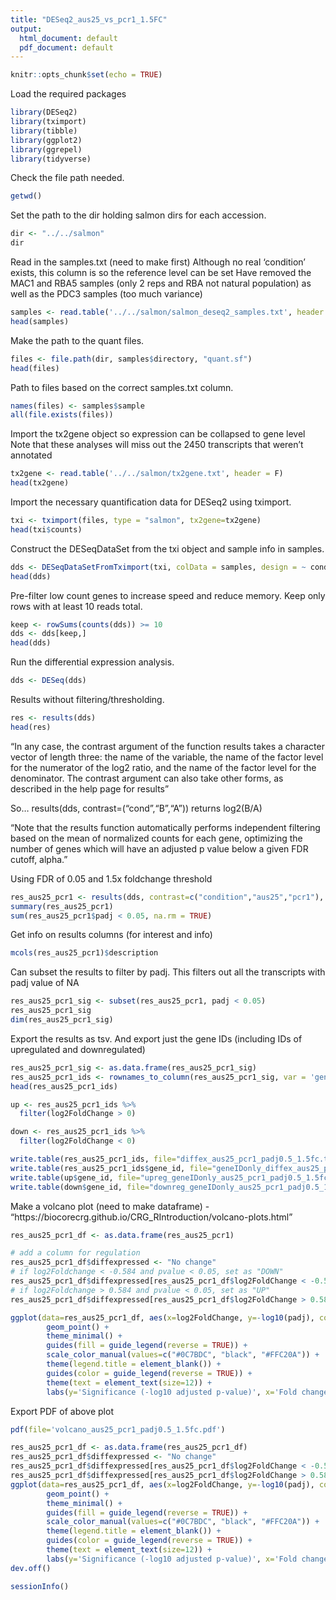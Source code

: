 ---
title: "DESeq2_aus25_vs_pcr1_1.5FC"
output:
  html_document: default
  pdf_document: default
---

```{r setup, include=FALSE}
knitr::opts_chunk$set(echo = TRUE)
```

Load the required packages
```{r, message=FALSE}
library(DESeq2)
library(tximport)
library(tibble)
library(ggplot2)
library(ggrepel)
library(tidyverse)
```

Check the file path needed.
```{r}
getwd()
```

Set the path to the dir holding salmon dirs for each accession.
```{r}
dir <- "../../salmon"  
dir
```

Read in the samples.txt (need to make first)
Although no real 'condition' exists, this column is so the reference level can be set
Have removed the MAC1 and RBA5 samples (only 2 reps and RBA not natural population) as well as the PDC3 samples (too much variance)
```{r}
samples <- read.table('../../salmon/salmon_deseq2_samples.txt', header = TRUE)
head(samples)
```

Make the path to the quant files.
```{r}
files <- file.path(dir, samples$directory, "quant.sf")
head(files)
```

Path to files based on the correct samples.txt column.
```{r}
names(files) <- samples$sample
all(file.exists(files))
```

Import the tx2gene object so expression can be collapsed to gene level
Note that these analyses will miss out the 2450 transcripts that weren't annotated
```{r}
tx2gene <- read.table('../../salmon/tx2gene.txt', header = F)
head(tx2gene)
```

Import the necessary quantification data for DESeq2 using tximport.
```{r}
txi <- tximport(files, type = "salmon", tx2gene=tx2gene)
head(txi$counts)
```

Construct the DESeqDataSet from the txi object and sample info in samples.
```{r}
dds <- DESeqDataSetFromTximport(txi, colData = samples, design = ~ condition)
head(dds)

```

Pre-filter low count genes to increase speed and reduce memory.
Keep only rows with at least 10 reads total.
```{r}
keep <- rowSums(counts(dds)) >= 10
dds <- dds[keep,]
head(dds)
```

Run the differential expression analysis.
```{r}
dds <- DESeq(dds)
```

Results without filtering/thresholding.
```{r}
res <- results(dds)
head(res)
```

"In any case, the contrast argument of the function results takes a character vector of length three: the name of the variable, the name of the factor level for the numerator of the log2 ratio, and the name of the factor level for the denominator. The contrast argument can also take other forms, as described in the help page for results"

So...
results(dds, contrast=("cond","B","A"))
returns log2(B/A)

"Note that the results function automatically performs independent filtering based on the mean of normalized counts for each gene, optimizing the number of genes which will have an adjusted p value below a given FDR cutoff, alpha."

Using FDR of 0.05 and 1.5x foldchange threshold
```{r}
res_aus25_pcr1 <- results(dds, contrast=c("condition","aus25","pcr1"), lfcThreshold = 0.584, alpha = 0.05)
summary(res_aus25_pcr1)
sum(res_aus25_pcr1$padj < 0.05, na.rm = TRUE)
```

Get info on results columns (for interest and info)
```{r}
mcols(res_aus25_pcr1)$description
```

Can subset the results to filter by padj.
This filters out all the transcripts with padj value of NA
```{r}
res_aus25_pcr1_sig <- subset(res_aus25_pcr1, padj < 0.05)
res_aus25_pcr1_sig
dim(res_aus25_pcr1_sig)
```

Export the results as tsv.
And export just the gene IDs (including IDs of upregulated and downregulated)
```{r}
res_aus25_pcr1_sig <- as.data.frame(res_aus25_pcr1_sig)
res_aus25_pcr1_ids <- rownames_to_column(res_aus25_pcr1_sig, var = 'gene_id')
head(res_aus25_pcr1_ids)

up <- res_aus25_pcr1_ids %>% 
  filter(log2FoldChange > 0)

down <- res_aus25_pcr1_ids %>% 
  filter(log2FoldChange < 0)

write.table(res_aus25_pcr1_ids, file="diffex_aus25_pcr1_padj0.5_1.5fc.txt", sep = '\t', row.names = FALSE, col.names = TRUE, quote = FALSE)
write.table(res_aus25_pcr1_ids$gene_id, file="geneIDonly_diffex_aus25_pcr1_padj0.5_1.5fc.txt", sep = '\t', row.names = FALSE, col.names = FALSE, quote = FALSE)
write.table(up$gene_id, file="upreg_geneIDonly_aus25_pcr1_padj0.5_1.5fc.txt", sep = '\t', row.names = FALSE, col.names = FALSE, quote = FALSE)
write.table(down$gene_id, file="downreg_geneIDonly_aus25_pcr1_padj0.5_1.5fc.txt", sep = '\t', row.names = FALSE, col.names = FALSE, quote = FALSE)
```

Make a volcano plot (need to make dataframe) - "https://biocorecrg.github.io/CRG_RIntroduction/volcano-plots.html"
```{r}
res_aus25_pcr1_df <- as.data.frame(res_aus25_pcr1)

# add a column for regulation
res_aus25_pcr1_df$diffexpressed <- "No change"
# if log2Foldchange < -0.584 and pvalue < 0.05, set as "DOWN"
res_aus25_pcr1_df$diffexpressed[res_aus25_pcr1_df$log2FoldChange < -0.584 & res_aus25_pcr1_df$padj < 0.05] <- "Downregulated"
# if log2Foldchange > 0.584 and pvalue < 0.05, set as "UP" 
res_aus25_pcr1_df$diffexpressed[res_aus25_pcr1_df$log2FoldChange > 0.584 & res_aus25_pcr1_df$padj < 0.05] <- "Upregulated"

ggplot(data=res_aus25_pcr1_df, aes(x=log2FoldChange, y=-log10(padj), col=diffexpressed)) +
        geom_point() + 
        theme_minimal() +
        guides(fill = guide_legend(reverse = TRUE)) +
        scale_color_manual(values=c("#0C7BDC", "black", "#FFC20A")) +
        theme(legend.title = element_blank()) +
        guides(color = guide_legend(reverse = TRUE)) +
        theme(text = element_text(size=12)) +
        labs(y='Significance (-log10 adjusted p-value)', x='Fold change (log2)')
```

Export PDF of above plot
```{r}
pdf(file='volcano_aus25_pcr1_padj0.5_1.5fc.pdf')

res_aus25_pcr1_df <- as.data.frame(res_aus25_pcr1_df)
res_aus25_pcr1_df$diffexpressed <- "No change"
res_aus25_pcr1_df$diffexpressed[res_aus25_pcr1_df$log2FoldChange < -0.584 & res_aus25_pcr1_df$padj < 0.05] <- "Downregulated"
res_aus25_pcr1_df$diffexpressed[res_aus25_pcr1_df$log2FoldChange > 0.584 & res_aus25_pcr1_df$padj < 0.05] <- "Upregulated"
ggplot(data=res_aus25_pcr1_df, aes(x=log2FoldChange, y=-log10(padj), col=diffexpressed)) +
        geom_point() + 
        theme_minimal() +
        guides(fill = guide_legend(reverse = TRUE)) +
        scale_color_manual(values=c("#0C7BDC", "black", "#FFC20A")) +
        theme(legend.title = element_blank()) +
        guides(color = guide_legend(reverse = TRUE)) +
        theme(text = element_text(size=12)) +
        labs(y='Significance (-log10 adjusted p-value)', x='Fold change (log2)')
dev.off()
```

```{r}
sessionInfo()
```







